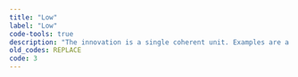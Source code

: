 ```yaml
---
title: "Low"
label: "Low"
code-tools: true
description: "The innovation is a single coherent unit. Examples are a cover for a device such as a phone or a special metal alloy or other material."
old_codes: REPLACE
code: 3
---
```

